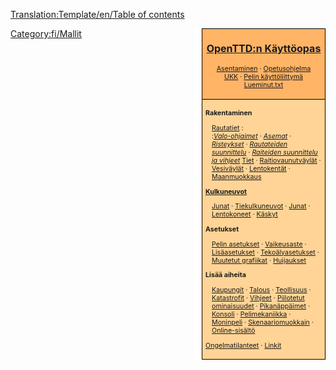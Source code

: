 <noinclude>[[Translation:Template/en/Table of contents]]</noinclude>
<div style="float:right; padding-left:12px; background:#ffffff;">
<div style="border:1px solid #000000; background:#ffb466; padding:5px; -moz-border-radius-topleft:5px; -moz-border-radius-topright:5px; font-size: 12pt;">
<center><strong><font size="3">[[Main/fi/OpenTTD|OpenTTD:n Käyttöopas]]</font></strong></center>
<div style="font-size: 8pt; text-align: center;">
[[Main/fi/Asentaminen|Asentaminen]] &middot; 
[[Main/fi/Opetusohjelma|Opetusohjelma]]<br />
[[Main/fi/UKK|UKK]] &middot; 
[[Main/fi/Pelin käyttöliittymä|Pelin käyttöliittymä]]<br />
[[Main/en/Readme.txt|Lueminut.txt]]
</div>
</div>
<div style="border:1px solid black; border-top-width: 0px; background:#ffd496; padding:5px; -moz-border-radius-bottomleft:5px; -moz-border-radius-bottomright:8px; font-size: 8pt;">

<div style="width: 186px">
'''Rakentaminen'''
<div style="margin-left:10px;">
[[Main/fi/Rautatien rakentaminen|Rautatiet]] : <br />
:''[[Main/fi/Valo-ohjaimet|Valo-ohjaimet]]'' &middot; ''[[Main/fi/Rautatieasemat|Asemat]]'' &middot; ''[[Main/fi/Risteykset|Risteykset]]'' &middot; ''[[Main/fi/Rautateiden suunnittelu|Rautateiden suunnittelu]]'' &middot; ''[[Main/fi/Raiteiden suunnittelu|Raiteiden suunnittelu ja vihjeet]]''
[[Main/fi/Tien rakentaminen|Tiet]] &middot; [[Main/fi/Raitiovaunuväylät|Raitiovaunutväylät]] &middot; [[Main/fi/Vesiväylien rakentaminen|Vesiväylät]] &middot; [[Main/fi/Lentokenttien rakentaminen|Lentokentät]] &middot; [[Main/fi/Maanmuokkaus|Maanmuokkaus]]
</div>
</div>

<div style="width: 186px">
'''[[Main/fi/Kulkuneuvot|Kulkuneuvot]]'''
<div style="margin-left:10px;">
[[Main/fi/Junat|Junat]] &middot; [[Main/fi/Tiekulkuneuvot|Tiekulkuneuvot]] &middot; [[Main/fi/Junat|Junat]] &middot;
[[Main/fi/Lentokoneet|Lentokoneet]] &middot; [[Main/fi/Käskyt|Käskyt]]
</div>
</div>

<div style="width: 186px">
'''Asetukset'''
<div style="margin-left:10px;">
[[Main/fi/Pelin asetukset|Pelin asetukset]] &middot; [[Main/fi/Vaikeusaste|Vaikeusaste]] &middot; [[Main/fi/Lisäasetukset|Lisäasetukset]] &middot; [[Main/fi/Tekoälyasetukset|Tekoälyasetukset]] &middot; [[Main/fi/NewGRF|Muutetut grafiikat]] &middot; [[Main/fi/Huijaukset|Huijaukset]]
</div>
</div>

<div style="width: 186px">
'''Lisää aiheita'''<br />
<div style="margin-left:10px;">
[[Main/fi/Kaupungit|Kaupungit]] &middot; [[Main/fi/Talous|Talous]] &middot; [[Main/fi/Teollisuus|Teollisuus]] &middot;
[[Main/fi/Katastrofit|Katastrofit]] &middot; [[Main/fi/Vihjeet|Vihjeet]] &middot;
[[Main/fi/Piilotetut ominaisuudet|Piilotetut ominaisuudet]] &middot; [[Main/fi/Pikanäppäimet|Pikanäppäimet]] &middot;
[[Main/fi/Konsoli|Konsoli]] &middot; [[Main/fi/Pelimekaniikka|Pelimekaniikka]] &middot;
[[Main/fi/Moninpeli|Moninpeli]] &middot; [[Main/fi/Skenaariomuokkain|Skenaariomuokkain]] &middot;
[[Main/fi/Online-sisältö|Online-sisältö]]
</div>
</div>

[[Main/fi/Ongelmatilanteet|Ongelmatilanteet]] &middot; [[Main/fi/Linkit|Linkit]]
</div>
</div>
<includeonly>[[Category:fi/Käyttöopas|{{PAGENAME}}]]</includeonly><noinclude>

[[Category:fi/Mallit]]</noinclude>